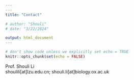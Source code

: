 ```yaml
---
---
title: "Contact"

# author: "Shouli"
# date: "3/22/2024"

output: html_document
---
```


```r
# don't show code unless we explicitly set echo = TRUE
knitr::opts_chunk$set(echo = FALSE)

```

Prof. Shouli Li  
shoulili[at]lzu.edu.cn; shouli.li[at]biology.ox.ac.uk

